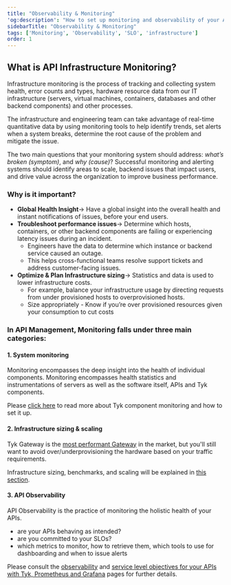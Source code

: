 ```yaml
---
title: "Observability & Monitoring"
'og:description': "How to set up monitoring and observability of your API kingdom"
sidebarTitle: "Observability & Monitoring"
tags: ['Monitoring', 'Observability', 'SLO', 'infrastructure']
order: 1
---
```


## What is API Infrastructure Monitoring?

Infrastructure monitoring is the process of tracking and collecting system health, error counts and types, hardware resource data from our IT infrastructure (servers, virtual machines, containers, databases and other backend components) and other processes. 

The infrastructure and engineering team can take advantage of real-time quantitative data by using monitoring tools to help identify trends, set alerts when a system breaks, determine the root cause of the problem and mitigate the issue. 

The two main questions that your monitoring system should address: _what’s broken (symptom)_, and _why (cause)_? Successful monitoring and alerting systems should identify areas to scale, backend issues that impact users, and drive value across the organization to improve business performance.


### Why is it important?


* **Global Health Insight**→ Have a global insight into the overall health and instant notifications of issues, before your end users.
* **Troubleshoot performance issues**→ Determine which hosts, containers, or other backend components are failing or experiencing latency issues during an incident.
    * Engineers have the data to determine which instance or backend service caused an outage.
    * This helps cross-functional teams resolve support tickets and address customer-facing issues.
* **Optimize & Plan Infrastructure sizing**→ Statistics and data is used to lower infrastructure costs.
    * For example, balance your infrastructure usage by directing requests from under provisioned hosts to overprovisioned hosts.
    * Size appropriately - Know if you’re over provisioned resources given your consumption to cut costs


### In API Management, Monitoring falls under three main categories:



#### 1. System monitoring

Monitoring encompasses the deep insight into the health of individual components. Monitoring encompasses health statistics and instrumentations of servers as well as the software itself, APIs and Tyk components.

Please [click here](/5.6/planning-for-production/monitoring/tyk-components) to read more about Tyk component monitoring and how to set it up.


#### 2. Infrastructure sizing & scaling

Tyk Gateway is the [most performant Gateway][0] in the market, but you'll still want to avoid over/underprovisioning the hardware based on your traffic requirements.

Infrastructure sizing, benchmarks, and scaling will be explained in [this section](/5.6/planning-for-production/benchmarks).


#### 3. API Observability

API Observability is the practice of monitoring the holistic health of your APIs.  
- are your APIs behaving as intended? 
- are you committed to your SLOs?
- which metrics to monitor, how to retrieve them, which tools to use for dashboarding and when to issue alerts

Please consult the [observability](/5.6/product-stack/tyk-gateway/advanced-configurations/distributed-tracing/observability) and [service level objectives for your APIs with Tyk, Prometheus and Grafana](https://tyk.io/blog/service-level-objectives-for-your-apis-with-tyk-prometheus-and-grafana/) pages for further details.

[0]: https://tyk.io/performance-benchmarks/
